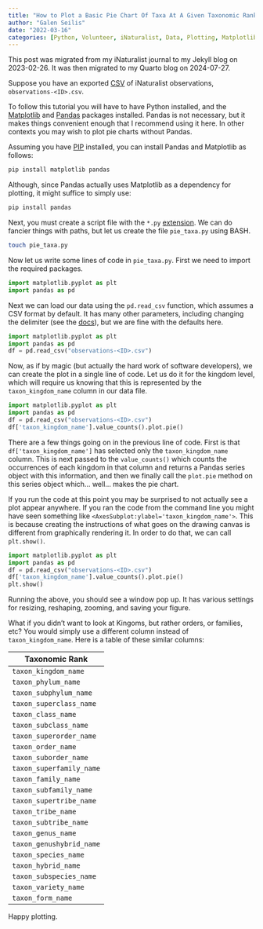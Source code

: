 ```yaml
---
title: "How to Plot a Basic Pie Chart Of Taxa At A Given Taxonomic Rank Using Pandas And Matplotlib"
author: "Galen Seilis"
date: "2022-03-16"
categories: [Python, Volunteer, iNaturalist, Data, Plotting, Matplotlib, Pandas, Citizen Science]
---
```


::: {.callout-note}
This post was migrated from my iNaturalist journal to my Jekyll blog on 2023-02-26. It was then migrated to my Quarto blog on 2024-07-27.
:::

Suppose you have an exported [CSV](https://en.wikipedia.org/wiki/Comma-separated_values) of iNaturalist observations, `observations-<ID>.csv`.

To follow this tutorial you will have to have Python installed, and the [Matplotlib](https://matplotlib.org/) and [Pandas](https://pandas.pydata.org/) packages installed. Pandas is not necessary, but it makes things convenient enough that I recommend using it here. In other contexts you may wish to plot pie charts without Pandas.

Assuming you have [PIP](https://en.wikipedia.org/wiki/Pip_(package_manager)) installed, you can install Pandas and Matplotlib as follows:

```bash
pip install matplotlib pandas
```

Although, since Pandas actually uses Matplotlib as a dependency for plotting, it might suffice to simply use:

```bash
pip install pandas
```

Next, you must create a script file with the `*.py` [extension](https://en.wikipedia.org/wiki/Filename_extension). We can do fancier things with paths, but let us create the file `pie_taxa.py` using BASH.

```bash
touch pie_taxa.py
```

Now let us write some lines of code in `pie_taxa.py`. First we need to import the required packages.

```python
import matplotlib.pyplot as plt
import pandas as pd
```

Next we can load our data using the `pd.read_csv` function, which assumes a CSV format by default. It has many other parameters, including changing the delimiter (see the [docs](https://pandas.pydata.org/docs/reference/api/pandas.read_csv.html)), but we are fine with the defaults here.

```python
import matplotlib.pyplot as plt
import pandas as pd
df = pd.read_csv("observations-<ID>.csv")
```

Now, as if by magic (but actually the hard work of software developers), we can create the plot in a single line of code. Let us do it for the kingdom level, which will require us knowing that this is represented by the `taxon_kingdom_name` column in our data file.

```python
import matplotlib.pyplot as plt
import pandas as pd
df = pd.read_csv("observations-<ID>.csv")
df['taxon_kingdom_name'].value_counts().plot.pie()
```

There are a few things going on in the previous line of code. First is that `df['taxon_kingdom_name']` has selected only the `taxon_kingdom_name` column. This is next passed to the `value_counts()` which counts the occurrences of each kingdom in that column and returns a Pandas series object with this information, and then we finally call the `plot.pie` method on this series object which... well... makes the pie chart.

If you run the code at this point you may be surprised to not actually see a plot appear anywhere. If you ran the code from the command line you might have seen something like `<AxesSubplot:ylabel='taxon_kingdom_name'>`. This is because creating the instructions of what goes on the drawing canvas is different from graphically rendering it. In order to do that, we can call `plt.show()`.

```python
import matplotlib.pyplot as plt
import pandas as pd
df = pd.read_csv("observations-<ID>.csv")
df['taxon_kingdom_name'].value_counts().plot.pie()
plt.show()
```

Running the above, you should see a window pop up. It has various settings for resizing, reshaping, zooming, and saving your figure. 

What if you didn't want to look at Kingoms, but rather orders, or families, etc? You would simply use a different column instead of `taxon_kingdom_name`. Here is a table of these similar columns:

| Taxonomic Rank         |
|------------------------|
| `taxon_kingdom_name`     |
| `taxon_phylum_name`      |
| `taxon_subphylum_name`   |
| `taxon_superclass_name`  |
| `taxon_class_name`       |
| `taxon_subclass_name`    |
| `taxon_superorder_name`  |
| `taxon_order_name`       |
| `taxon_suborder_name`    |
| `taxon_superfamily_name` |
| `taxon_family_name`      |
| `taxon_subfamily_name`   |
| `taxon_supertribe_name`  |
| `taxon_tribe_name`       |
| `taxon_subtribe_name`    |
| `taxon_genus_name`       |
| `taxon_genushybrid_name` |
| `taxon_species_name`     |
| `taxon_hybrid_name`      |
| `taxon_subspecies_name`  |
| `taxon_variety_name`     |
| `taxon_form_name`        |

Happy plotting.

